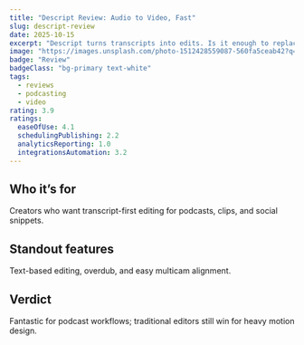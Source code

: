 ```yaml
---
title: "Descript Review: Audio to Video, Fast"
slug: descript-review
date: 2025-10-15
excerpt: "Descript turns transcripts into edits. Is it enough to replace your NLE?"
image: "https://images.unsplash.com/photo-1512428559087-560fa5ceab42?q=80&w=1200&auto=format&fit=crop"
badge: "Review"
badgeClass: "bg-primary text-white"
tags:
  - reviews
  - podcasting
  - video
rating: 3.9
ratings:
  easeOfUse: 4.1
  schedulingPublishing: 2.2
  analyticsReporting: 1.0
  integrationsAutomation: 3.2
---
```


## Who it’s for

Creators who want transcript-first editing for podcasts, clips, and social snippets.

## Standout features

Text-based editing, overdub, and easy multicam alignment.

## Verdict

Fantastic for podcast workflows; traditional editors still win for heavy motion design.


